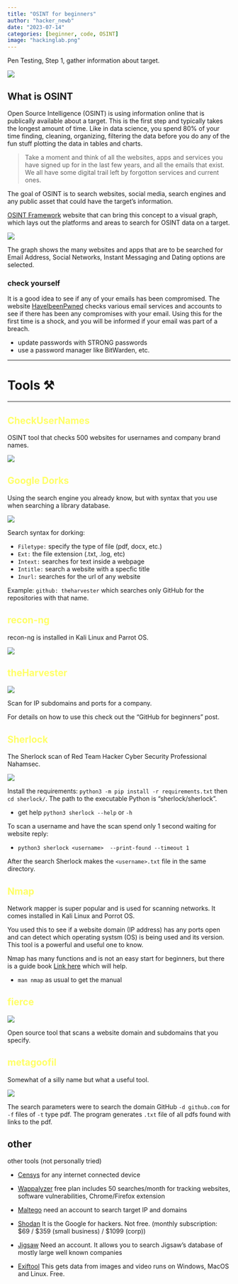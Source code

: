 ```yaml
---
title: "OSINT for beginners"
author: "hacker_newb"
date: "2023-07-14"
categories: [beginner, code, OSINT]
image: "hackinglab.png"
---
```


Pen Testing,  Step 1, gather information about target.



<img src="osint.png">

## What is OSINT 

Open Source Intelligence (OSINT) is using information online that is
publically available about a target. This is the first step and typically
takes the longest amount of time. Like in data science, you spend 80% of your time finding, cleaning, organizing, filtering the data before you do any of the fun stuff plotting the data in tables and charts. 


> Take a moment and think of all the websites, apps and services you have signed up for in the last few years, and all the emails that exist. We all have some digital trail left by forgotton services and current ones. 


The goal of OSINT is to search websites, social media, search engines and any public asset that could have the target's information. 




[OSINT Framework](https://osintframework.com/) website that can bring this concept to a visual graph, which lays out the platforms and areas to search for OSINT data on a target. 

<img src="framework.png">

The graph shows the many websites and apps that are to be searched for Email Address, Social Networks, Instant Messaging and Dating options are selected.


### check yourself 

It is a good idea to see if any of your emails has been compromised. 
The website [HaveIbeenPwned](https://haveibeenpwned.com/) checks various email services and accounts to see if there has been any compromises with your email. Using this for the first time is a shock, and you will be informed if your email was part of a breach.


- update passwords with STRONG passwords
- use a password manager like BitWarden, etc.


----

# Tools ⚒️


----



## <span style="color:#ffff66"> CheckUserNames </span>

OSINT tool that checks 500 websites for usernames and company brand names.

<img src="username.png">



## <span style="color:#ffff66">  Google Dorks </span>

Using the search engine you already know, but with syntax that you use when searching a library database.

<img src="google.png">

Search syntax for dorking:

- `Filetype:` specify the type of file (pdf, docx, etc.)
- `Ext:` the file extension (.txt, .log, etc)
- `Intext:` searches for text inside a webpage
- `Intitle:` search a website with a specfic title
- `Inurl:` searches for the url of any website

Example: `github: theharvester` which searches only GitHub for the repositories with that name.



## <span style="color:#ffff66">  recon-ng </span>

recon-ng is installed in Kali Linux and Parrot OS. 

<img src="recon-ng.png">


## <span style="color:#ffff66">  theHarvester </span>

<img src="harvester.png">

Scan for IP subdomains and ports for a company.

For details on how to use this check out the "GitHub for beginners" post.


## <span style="color:#ffff66">  Sherlock </span>  


The Sherlock scan of Red Team Hacker Cyber Security Professional Nahamsec.

<img src="sherlock.png">

Install the requirements: `python3 -m pip install -r requirements.txt`
then `cd sherlock/`. The path to the executable Python is "sherlock/sherlock".

- get help `python3 sherlock --help` or `-h`

To scan a username and have the scan spend only 1 second waiting for website reply:

- `python3 sherlock <username>  --print-found --timeout 1`

After the search Sherlock makes the `<username>.txt` file in the same directory. 



## <span style="color:#ffff66">  Nmap </span>  

Network mapper is super popular and is used for scanning networks. It comes installed in Kali Linux and Porrot OS. 

You used this to see if a website domain (IP address) has any ports open and can detect which operating systsm (OS) is being used and its version. This tool is a powerful and useful one to know. 

Nmap has many functions and is not an easy start for beginners, but there is a guide book [Link here](https://nmap.org/book/toc.html) which will help.

- `man nmap` as usual to get the manual



## <span style="color:#ffff66">  fierce </span>  

<img src="fierce.png">

Open source tool that scans a website domain and subdomains that you specify.




## <span style="color:#ffff66">  metagoofil </span> 

Somewhat of a silly name but what a useful tool. 

<img src="metagoofil.png">

The search parameters were to search the domain GitHub `-d github.com` 
for `-f` files of `-t` type pdf. The program generates `.txt` file of all pdfs found with links to the pdf.












## other


other tools (not personally tried)

- [Censys](https://censys.io/) for any internet connected device
- [Wappalyzer](https://www.wappalyzer.com/) free plan includes 50 searches/month for tracking websites, software vulnerabilities, Chrome/Firefox extension
- [Maltego](https://www.maltego.com/downloads/) need an account to search target IP and domains
- [Shodan](https://www.shodan.io/) It is the Google for hackers. Not free. (monthly subscription: $69 / $359 (small business) / $1099 (corp))

- [Jigsaw](https://www.jigsawsecurityenterprise.com/) Need an account. It allows you to search Jigsaw's database of mostly large well known companies
- [Exiftool](https://exiftool.org/) This gets data from images and video runs on Windows, MacOS and Linux. Free.














